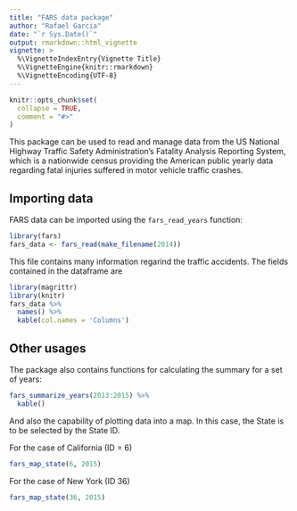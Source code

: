 ```yaml
---
title: "FARS data package"
author: "Rafael Garcia"
date: "`r Sys.Date()`"
output: rmarkdown::html_vignette
vignette: >
  %\VignetteIndexEntry{Vignette Title}
  %\VignetteEngine{knitr::rmarkdown}
  %\VignetteEncoding{UTF-8}
---
```


```r
knitr::opts_chunk$set(
  collapse = TRUE,
  comment = "#>"
)
```

This package can be used to read and manage data from the US National Highway Traffic Safety Administration's Fatality Analysis Reporting System, which is a nationwide census providing the American public yearly data regarding fatal injuries suffered in motor vehicle traffic crashes.

## Importing data

FARS data can be imported using the `fars_read_years` function:

```r
library(fars)
fars_data <- fars_read(make_filename(2014))
```

This file contains many information regarind the traffic accidents. The fields contained in the dataframe are

```r
library(magrittr)
library(knitr)
fars_data %>%
  names() %>%
  kable(col.names = 'Columns')
``` 

## Other usages

The package also contains functions for calculating the summary for a set of years:

```r
fars_summarize_years(2013:2015) %>%
  kable()
```

And also the capability of plotting data into a map. In this case, the State is to be selected by the State ID.



For the case of California (ID = 6)

```r
fars_map_state(6, 2015)
```

For the case of New York (ID 36)

```r
fars_map_state(36, 2015)
```
